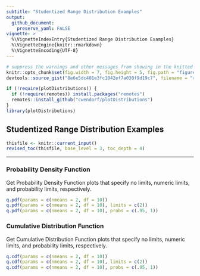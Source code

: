 ```yaml
---
subtitle: "Studentized Range Distribution Examples"
output:
  github_document:
    preserve_yaml: FALSE
vignette: >
  %\VignetteIndexEntry{Studentized Range Distribution Examples}
  %\VignetteEngine{knitr::rmarkdown}
  %\VignetteEncoding{UTF-8}
---
```


```r
# suppress the warnings and other messages from showing in the knitted file.
knitr::opts_chunk$set(fig.width = 7, fig.height = 5, fig.path = "figures/", echo = TRUE, warning = FALSE, message = FALSE)
devtools::source_gist("8e6e5dc401e3fc1042ef7a030f9d19c7", filename = "revised_toc.R")
```

```r
if (!require(plotDistributions)) {
  if (!require(remotes)) install.packages("remotes")
  remotes::install_github("cwendorf/plotDistributions")
}
library(plotDistributions)
```

## Studentized Range Distribution Examples

```r
thisfile <- knitr::current_input()
revised_toc(thisfile, base_level = 3, toc_depth = 4)
```

---

### Probability Density Function

Get Probability Density Function plots that specify no limits, numeric limits, and probability limits, respectively.
```r
q.pdf(params = c(nmeans = 2, df = 10))
q.pdf(params = c(nmeans = 2, df = 10), limits = c(2))
q.pdf(params = c(nmeans = 2, df = 10), probs = c(.95, 1))
```

### Cumulative Distribution Function

Get Cumulative Distribution Function plots that specify no limits, numeric limits, and probability limits, respectively.
```r
q.cdf(params = c(nmeans = 2, df = 10))
q.cdf(params = c(nmeans = 2, df = 10), limits = c(2))
q.cdf(params = c(nmeans = 2, df = 10), probs = c(.95, 1))
```
